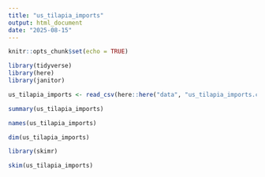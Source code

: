 ```yaml
---
title: "us_tilapia_imports"
output: html_document
date: "2025-08-15"
---
```


```r
knitr::opts_chunk$set(echo = TRUE)
```

```r
library(tidyverse)
library(here)
library(janitor)
```

```r
us_tilapia_imports <- read_csv(here::here("data", "us_tilapia_imports.csv"))
```
```r
summary(us_tilapia_imports)
```

```r
names(us_tilapia_imports)
```
```r
dim(us_tilapia_imports)
```

```r
library(skimr)
```

```r
skim(us_tilapia_imports)
```
```r

```

